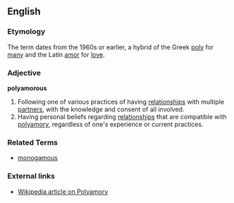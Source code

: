 ==English==

===Etymology===
The term dates from the 1960s or earlier, a hybrid of the Greek [[poly]] for [[many]] and the Latin [[amor]] for [[love]].

===Adjective===
'''polyamorous'''

# Following one of various practices of having [[relationship]]s with multiple [[partner]]s, with the knowledge and consent of all involved.
# Having personal beliefs regarding [[relationship]]s that are compatible with [[polyamory]], regardless of one's experience or current practices.

===Related Terms===
* [[monogamous]]

===External links===
* [[w:Polyamory|Wikipedia article on Polyamory]]